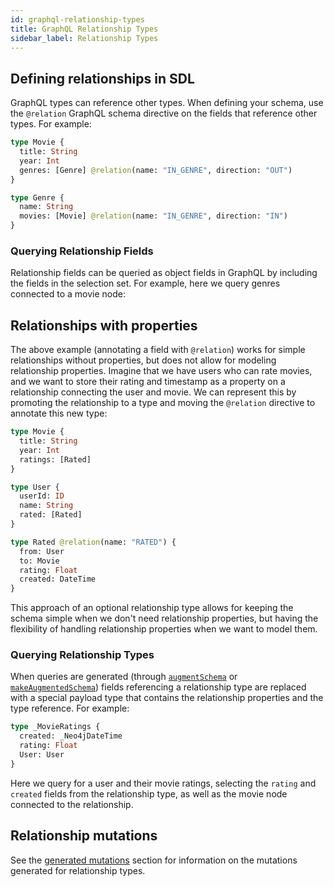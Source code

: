 ```yaml
---
id: graphql-relationship-types
title: GraphQL Relationship Types
sidebar_label: Relationship Types
---
```



## Defining relationships in SDL

GraphQL types can reference other types. When defining your schema, use the `@relation` GraphQL schema directive on the fields that reference other types. For example:

```graphql
type Movie {
  title: String
  year: Int
  genres: [Genre] @relation(name: "IN_GENRE", direction: "OUT")
}

type Genre {
  name: String
  movies: [Movie] @relation(name: "IN_GENRE", direction: "IN")
}
```

### Querying Relationship Fields

Relationship fields can be queried as object fields in GraphQL by including the fields in the selection set. For example, here we query genres connected to a movie node:

<div className={styles.graphiqlcontainer}>
  <GraphiQLSnippet
    endpoint="https://movies.grandstack.io"
    query={`{
  Movie(first: 1) {
    title
    genres {
      name
    }
  }
}`} />
</div>




## Relationships with properties

The above example (annotating a field with `@relation`) works for simple relationships without properties, but does not allow for modeling relationship properties. Imagine that we have users who can rate movies, and we want to store their rating and timestamp as a property on a relationship connecting the user and movie. We can represent this by promoting the relationship to a type and moving the `@relation` directive to annotate this new type:

```graphql
type Movie {
  title: String
  year: Int
  ratings: [Rated]
}

type User {
  userId: ID
  name: String
  rated: [Rated]
}

type Rated @relation(name: "RATED") {
  from: User
  to: Movie
  rating: Float
  created: DateTime
}
```

This approach of an optional relationship type allows for keeping the schema simple when we don't need relationship properties, but having the flexibility of handling relationship properties when we want to model them.

### Querying Relationship Types

When queries are generated (through [`augmentSchema`](neo4j-graphql-js-api.mdx#augmentschemaschema-graphqlschema) or [`makeAugmentedSchema`](neo4j-graphql-js-api.mdx#makeaugmentedschemaoptions-graphqlschema)) fields referencing a relationship type are replaced with a special payload type that contains the relationship properties and the type reference. For example:

```graphql
type _MovieRatings {
  created: _Neo4jDateTime
  rating: Float
  User: User
}
```

Here we query for a user and their movie ratings, selecting the `rating` and `created` fields from the relationship type, as well as the movie node connected to the relationship.

<div className={styles.graphiqlcontainer}>
  <GraphiQLSnippet
    endpoint="https://movies.grandstack.io"
    query={`{
  User(first: 1) {
    name
    rated {
      Movie {
        title
      }
      rating
      created {
        formatted
      }
    }
  }
}`} />
</div>

## Relationship mutations

See the [generated mutations](graphql-schema-generation-augmentation.mdx#generated-mutations) section for information on the mutations generated for relationship types.

<FeedbackWidget />